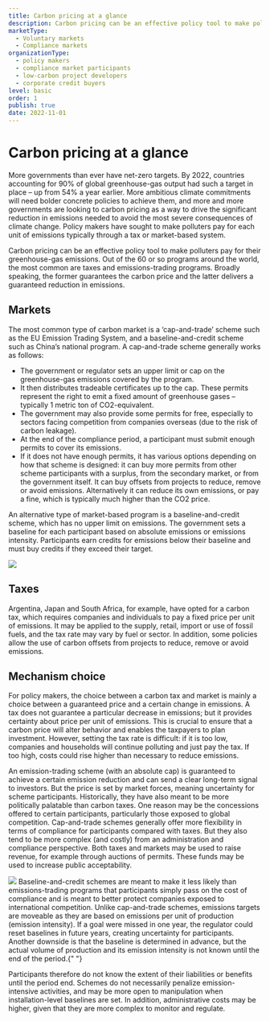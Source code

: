 ```yaml
---
title: Carbon pricing at a glance
description: Carbon pricing can be an effective policy tool to make polluters pay for their greenhouse-gas emissions. Out of the 60 or so programs around the world, the most common are taxes and emission-trading programs. Broadly speaking, the former guarantees the carbon price and the latter delivers a guaranteed reduction in emissions.
marketType:
  - Voluntary markets
  - Compliance markets
organizationType:
  - policy makers
  - compliance market participants
  - low-carbon project developers
  - corporate credit buyers
level: basic
order: 1
publish: true
date: 2022-11-01
---
```


# Carbon pricing at a glance

More governments than ever have net-zero targets. By 2022, countries accounting for 90% of global greenhouse-gas output had such a target in place – up from 54% a year earlier. More ambitious climate commitments will need bolder concrete policies to achieve them, and more and more governments are looking to carbon pricing as a way to drive the significant reduction in emissions needed to avoid the most severe consequences of climate change. Policy makers have sought to make polluters pay for each unit of emissions typically through a tax or market-based system.

<KeyMessage>
  Carbon pricing can be an effective policy tool to make polluters pay for their
  greenhouse-gas emissions. Out of the 60 or so programs around the world, the
  most common are taxes and emissions-trading programs. Broadly speaking, the
  former guarantees the carbon price and the latter delivers a guaranteed
  reduction in emissions.
</KeyMessage>

## Markets

The most common type of carbon market is a ‘cap-and-trade’ scheme such as the EU Emission Trading System, and a baseline-and-credit scheme such as China’s national program. A cap-and-trade scheme generally works as follows:

- The government or regulator sets an upper limit or cap on the greenhouse-gas emissions covered by the program.
- It then distributes tradeable certificates up to the cap. These permits represent the right to emit a fixed amount of greenhouse gases – typically 1 metric ton of CO2-equivalent.
- The government may also provide some permits for free, especially to sectors facing competition from companies overseas (due to the risk of carbon leakage).
- At the end of the compliance period, a participant must submit enough permits to cover its emissions.
- If it does not have enough permits, it has various options depending on how that scheme is designed: it can buy more permits from other scheme participants with a surplus, from the secondary market, or from the government itself. It can buy offsets from projects to reduce, remove or avoid emissions. Alternatively it can reduce its own emissions, or pay a fine, which is typically much higher than the CO2 price.

An alternative type of market-based program is a baseline-and-credit scheme, which has no upper limit on emissions. The government sets a baseline for each participant based on absolute emissions or emissions intensity. Participants earn credits for emissions below their baseline and must buy credits if they exceed their target.

<Image src="at-a-glance-1.png" ratio={0} />

## Taxes

Argentina, Japan and South Africa, for example, have opted for a carbon tax, which requires companies and individuals to pay a fixed price per unit of emissions. It may be applied to the supply, retail, import or use of fossil fuels, and the tax rate may vary by fuel or sector. In addition, some policies allow the use of carbon offsets from projects to reduce, remove or avoid emissions.

## Mechanism choice

For policy makers, the choice between a carbon tax and market is mainly a choice between a guaranteed price and a certain change in emissions. A tax does not guarantee a particular decrease in emissions; but it provides certainty about price per unit of emissions. This is crucial to ensure that a carbon price will alter behavior and enables the taxpayers to plan investment. However, setting the tax rate is difficult: if it is too low, companies and households will continue polluting and just pay the tax. If too high, costs could rise higher than necessary to reduce emissions.

An emission-trading scheme (with an absolute cap) is guaranteed to achieve a certain emission reduction and can send a clear long-term signal to investors. But the price is set by market forces, meaning uncertainty for scheme participants. Historically, they have also meant to be more politically palatable than carbon taxes. One reason may be the concessions offered to certain participants, particularly those exposed to global competition. Cap-and-trade schemes generally offer more flexibility in terms of compliance for participants compared with taxes. But they also tend to be more complex (and costly) from an administration and compliance perspective. Both taxes and markets may be used to raise revenue, for example through auctions of permits. These funds may be used to increase public acceptability.

<Image src="at-a-glance-2.png" ratio={0} />
Baseline-and-credit schemes are meant to make it less likely than emissions-trading
programs that participants simply pass on the cost of compliance and is meant to
better protect companies exposed to international competition. Unlike cap-and-trade
schemes, emissions targets are moveable as they are based on emissions per unit of
production (emission intensity). If a goal were missed in one year, the regulator
could reset baselines in future years, creating uncertainty for participants. Another
downside is that the baseline is determined in advance, but the actual volume of
production and its emission intensity is not known until the end of the period.{" "}

Participants therefore do not know the extent of their liabilities or benefits until the period end. Schemes do not necessarily penalize emission-intensive activities, and may be more open to manipulation when installation-level baselines are set. In addition, administrative costs may be higher, given that they are more complex to monitor and regulate.
